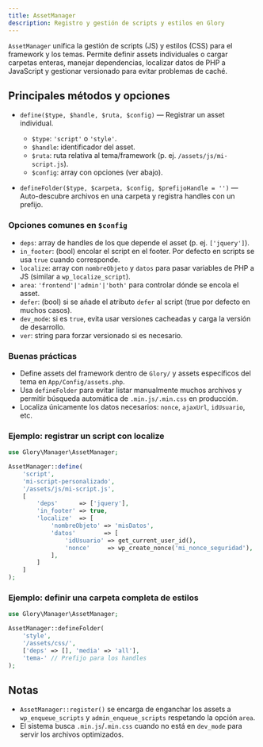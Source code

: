 ```yaml
---
title: AssetManager
description: Registro y gestión de scripts y estilos en Glory
---
```


`AssetManager` unifica la gestión de scripts (JS) y estilos (CSS) para el framework y los temas.
Permite definir assets individuales o cargar carpetas enteras, manejar dependencias, localizar datos
de PHP a JavaScript y gestionar versionado para evitar problemas de caché.

## Principales métodos y opciones

- `define($type, $handle, $ruta, $config)` — Registrar un asset individual.
  - `$type`: `'script'` o `'style'`.
  - `$handle`: identificador del asset.
  - `$ruta`: ruta relativa al tema/framework (p. ej. `/assets/js/mi-script.js`).
  - `$config`: array con opciones (ver abajo).

- `defineFolder($type, $carpeta, $config, $prefijoHandle = '')` — Auto-descubre archivos en una carpeta y registra handles con un prefijo.

### Opciones comunes en `$config`

- `deps`: array de handles de los que depende el asset (p. ej. `['jquery']`).
- `in_footer`: (bool) encolar el script en el footer. Por defecto en scripts se usa `true` cuando corresponde.
- `localize`: array con `nombreObjeto` y `datos` para pasar variables de PHP a JS (similar a `wp_localize_script`).
- `area`: `'frontend'|'admin'|'both'` para controlar dónde se encola el asset.
- `defer`: (bool) si se añade el atributo `defer` al script (true por defecto en muchos casos).
- `dev_mode`: si es `true`, evita usar versiones cacheadas y carga la versión de desarrollo.
- `ver`: string para forzar versionado si es necesario.

### Buenas prácticas

- Define assets del framework dentro de `Glory/` y assets específicos del tema en `App/Config/assets.php`.
- Usa `defineFolder` para evitar listar manualmente muchos archivos y permitir búsqueda automática de `.min.js/.min.css` en producción.
- Localiza únicamente los datos necesarios: `nonce`, `ajaxUrl`, `idUsuario`, etc.

### Ejemplo: registrar un script con localize

```php
use Glory\Manager\AssetManager;

AssetManager::define(
    'script',
    'mi-script-personalizado',
    '/assets/js/mi-script.js',
    [
        'deps'      => ['jquery'],
        'in_footer' => true,
        'localize'  => [
            'nombreObjeto' => 'misDatos',
            'datos'        => [
                'idUsuario' => get_current_user_id(),
                'nonce'     => wp_create_nonce('mi_nonce_seguridad'),
            ],
        ]
    ]
);
```

### Ejemplo: definir una carpeta completa de estilos

```php
use Glory\Manager\AssetManager;

AssetManager::defineFolder(
    'style',
    '/assets/css/',
    ['deps' => [], 'media' => 'all'],
    'tema-' // Prefijo para los handles
);
```

## Notas

- `AssetManager::register()` se encarga de enganchar los assets a `wp_enqueue_scripts` y `admin_enqueue_scripts` respetando la opción `area`.
- El sistema busca `.min.js`/`.min.css` cuando no está en `dev_mode` para servir los archivos optimizados.


